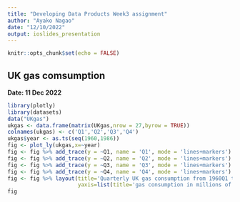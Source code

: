 ```yaml
---
title: "Developing Data Products Week3 assignment"
author: "Ayako Nagao"
date: "12/10/2022"
output: ioslides_presentation
---
```


```r
knitr::opts_chunk$set(echo = FALSE)
```

## UK gas comsumption  
**Date: 11 Dec 2022**  

```r
library(plotly)
library(datasets)
data("UKgas")
ukgas <- data.frame(matrix(UKgas,nrow = 27,byrow = TRUE))
colnames(ukgas) <- c('Q1','Q2','Q3','Q4')
ukgas$year <- as.ts(seq(1960,1986))
fig <- plot_ly(ukgas,x=~year)
fig <- fig %>% add_trace(y = ~Q1, name = 'Q1', mode = 'lines+markers')
fig <- fig %>% add_trace(y = ~Q2, name = 'Q2', mode = 'lines+markers')
fig <- fig %>% add_trace(y = ~Q3, name = 'Q3', mode = 'lines+markers')
fig <- fig %>% add_trace(y = ~Q4, name = 'Q4', mode = 'lines+markers')
fig <- fig %>% layout(title='Quarterly UK gas consumption from 1960Q1 to 1986Q4',
                      yaxis=list(title='gas consumption in millions of therms'))
fig
```


